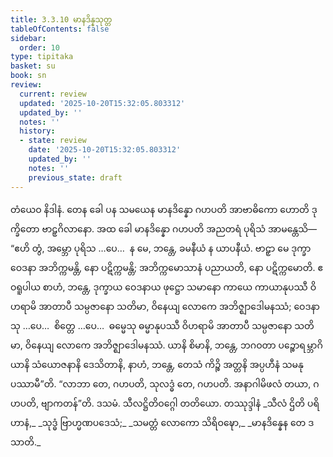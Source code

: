 ```yaml
---
title: 3.3.10 မာနဒိန္နသုတ္တ
tableOfContents: false
sidebar:
  order: 10
type: tipitaka
basket: su
book: sn
review:
  current: review
  updated: '2025-10-20T15:32:05.803312'
  updated_by: ''
  notes: ''
  history:
  - state: review
    date: '2025-10-20T15:32:05.803312'
    updated_by: ''
    notes: ''
    previous_state: draft
---
```



<DynamicBreadcrumb />


<ReviewStatus review={frontmatter.review} showDetails={true} />

<HypothesisAnnotation frontmatter={frontmatter} />

<Division number="396" book="sn" e="ch" v="18" p="337">

<Paragraph number="895" book="sn">
တံယေဝ နိဒါနံ. တေန ခေါ ပန သမယေန မာနဒိန္နော ဂဟပတိ အာဗာဓိကော ဟောတိ ဒုက္ခိတော ဗာဠှဂိလာနော. အထ ခေါ မာနဒိန္နော ဂဟပတိ အညတရံ ပုရိသံ အာမန္တေသိ—  “ဧဟိ တွံ, အမ္ဘော ပုရိသ …ပေ…  န မေ, ဘန္တေ, ခမနီယံ န ယာပနီယံ. ဗာဠှာ မေ ဒုက္ခာ ဝေဒနာ အဘိက္ကမန္တိ, နော ပဋိက္ကမန္တိ; အဘိက္ကမောသာနံ ပညာယတိ, နော ပဋိက္ကမောတိ. ဧဝရူပါယ စာဟံ, ဘန္တေ, ဒုက္ခာယ ဝေဒနာယ ဖုဋ္ဌော သမာနော ကာယေ ကာယာနုပဿီ ဝိဟရာမိ အာတာပီ သမ္ပဇာနော သတိမာ, ဝိနေယျ လောကေ အဘိဇ္ဈာဒေါမနဿံ; ဝေဒနာသု …ပေ…  စိတ္တေ …ပေ…  ဓမ္မေသု ဓမ္မာနုပဿီ ဝိဟရာမိ အာတာပီ သမ္ပဇာနော သတိမာ, ဝိနေယျ လောကေ အဘိဇ္ဈာဒေါမနဿံ. ယာနိ စိမာနိ, ဘန္တေ, ဘဂဝတာ ပဉ္စောရမ္ဘာဂိယာနိ သံယောဇနာနိ ဒေသိတာနိ, နာဟံ, ဘန္တေ, တေသံ ကိဉ္စိ အတ္တနိ အပ္ပဟီနံ သမနုပဿာမီ”တိ. “လာဘာ တေ, ဂဟပတိ, သုလဒ္ဓံ တေ, ဂဟပတိ. အနာဂါမိဖလံ တယာ, ဂဟပတိ, ဗျာကတန်”တိ.

</Paragraph>
</Division>

<Paragraph number="896" type="center" book="sn">
ဒသမံ.



</Paragraph>

<Paragraph number="897" type="center" book="sn">
သီလဋ္ဌိတိဝဂ္ဂေါ တတိယော.



</Paragraph>

<Paragraph number="898" type="center" book="sn">
တဿုဒ္ဒါနံ


</Paragraph>

<Paragraph number="899" type="verses" book="sn">
_သီလံ ဌိတိ ပရိဟာနံ,_  
_သုဒ္ဓံ ဗြာဟ္မဏပဒေသံ;_  
_သမတ္တံ လောကော သိရိဝဍ္ဎော,_  
_မာနဒိန္နေန တေ ဒသာတိ._
</Paragraph>